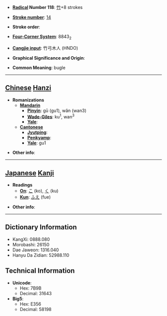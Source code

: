 * '''[[Wiktionary:Chinese radical index| Radical]] Number 118''': [[Wiktionary:Chinese radical index 竹|竹]]+8 strokes

* '''[[Wiktionary:Chinese total strokes index|Stroke number]]''': [[Wiktionary:Chinese total strokes index 14|14]]

* '''Stroke order''': 

* '''[[Wiktionary:Chinese four corner index|Four-Corner System]]''': 8843<sub>2</sub>

* '''[[Wiktionary:Chinese Cangjie index|Cangjie input]]''': 竹弓木人 (HNDO)

* '''Graphical Significance and Origin''': 

* '''Common Meaning''': bugle

----

== [[Chinese]] [[Hanzi]] ==

* '''Romanizations'''
** '''[[Mandarin]]'''
*** '''[[Pinyin]]''': gū (gu1), wǎn (wan3)
*** '''[[Wade-Giles]]''': ku<sup>1</sup>, wan<sup>3</sup>
*** '''[[Yale]]''': 
** '''[[Cantonese]]'''
*** '''[[Jyutping]]''':
*** '''[[Penkyamp]]''': 
*** '''[[Yale]]''': gu1

* '''Other info''': 

----

== [[Japanese]] [[Kanji]] ==

* '''Readings'''
** '''[[On]]''': [[こ]] (ko), [[く]] (ku)
** '''[[Kun]]''': [[ふえ]] (fue)

* '''Other info''':  

----

== Dictionary Information ==

* KangXi: 0888.080
* Morobashi: 26150
* Dae Jaweon: 1316.040
* Hanyu Da Zidian: 52988.110

== Technical Information ==

* '''Unicode''':
** Hex: 7B9B
** Decimal: 31643
* '''Big5''':
** Hex: E356
** Decimal: 58198